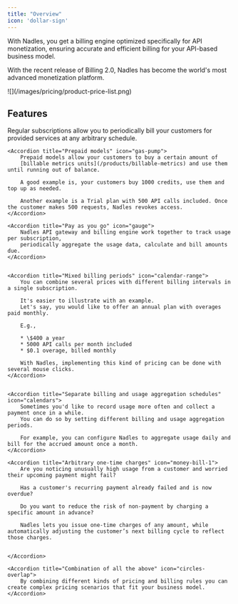 ```yaml
---
title: "Overview"
icon: 'dollar-sign'
---
```


With Nadles, you get a billing engine optimized specifically for API monetization, ensuring accurate and efficient billing for your API-based business model.

With the recent release of Billing 2.0, Nadles has become the world's most advanced monetization platform.

<Frame>
![](/images/pricing/product-price-list.png)
</Frame>

## Features

<AccordionGroup>
    <Accordion title="Recurring subscriptions" icon="repeat" iconType="sharp-solid">
        Regular subscriptions allow you to periodically bill your customers for provided services at any arbitrary schedule.
    </Accordion>


    <Accordion title="Prepaid models" icon="gas-pump">
        Prepaid models allow your customers to buy a certain amount of
        [billable metrics units](/products/billable-metrics) and use them until running out of balance.

        A good example is, your customers buy 1000 credits, use them and top up as needed.

        Another example is a Trial plan with 500 API calls included. Once the customer makes 500 requests, Nadles revokes access.
    </Accordion>

    <Accordion title="Pay as you go" icon="gauge">
        Nadles API gateway and billing engine work together to track usage per subscription,
        periodically aggregate the usage data, calculate and bill amounts due.
    </Accordion>


    <Accordion title="Mixed billing periods" icon="calendar-range">
        You can combine several prices with different billing intervals in a single subscription.

        It's easier to illustrate with an example.
        Let's say, you would like to offer an annual plan with overages paid monthly.
        
        E.g.,
        
        * \$400 a year
        * 5000 API calls per month included
        * $0.1 overage, billed monthly

        With Nadles, implementing this kind of pricing can be done with several mouse clicks.
    </Accordion>


    <Accordion title="Separate billing and usage aggregation schedules" icon="calendars">
        Sometimes you'd like to record usage more often and collect a payment once in a while.
        You can do so by setting different billing and usage aggregation periods.

        For example, you can configure Nadles to aggregate usage daily and bill for the accrued amount once a month.
    </Accordion>

    <Accordion title="Arbitrary one-time charges" icon="money-bill-1">
        Are you noticing unusually high usage from a customer and worried their upcoming payment might fail?
        
        Has a customer's recurring payment already failed and is now overdue?
        
        Do you want to reduce the risk of non-payment by charging a specific amount in advance?

        Nadles lets you issue one-time charges of any amount, while automatically adjusting the customer’s next billing cycle to reflect those charges.


    </Accordion>

    <Accordion title="Combination of all the above" icon="circles-overlap">
        By combining different kinds of pricing and billing rules you can create complex pricing scenarios that fit your business model.
    </Accordion>

</AccordionGroup>